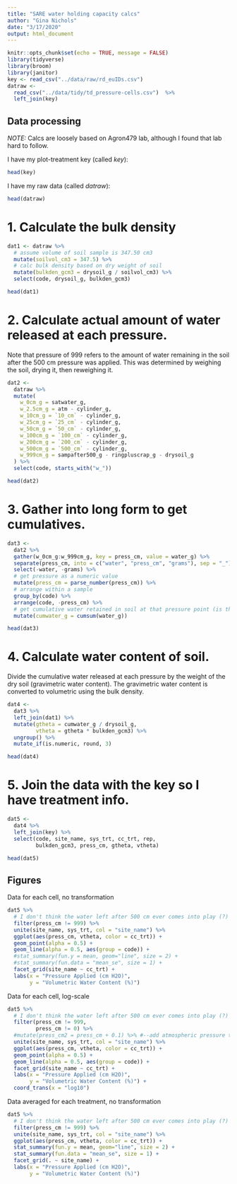 ```yaml
---
title: "SARE water holding capacity calcs"
author: "Gina Nichols"
date: "3/17/2020"
output: html_document
---
```


```r
knitr::opts_chunk$set(echo = TRUE, message = FALSE)
library(tidyverse)
library(broom)
library(janitor)
key <- read_csv("../data/raw/rd_euIDs.csv")
datraw <- 
  read_csv("../data/tidy/td_pressure-cells.csv")  %>% 
  left_join(key)
```

## Data processing
*NOTE:* Calcs are loosely based on Agron479 lab, although I found that lab hard to follow.

I have my plot-treatment key (called *key*):
```r
head(key)
```

I have my raw data (called *datraw*):
```r
head(datraw)
```



# 1. Calculate the bulk density

```r

dat1 <- datraw %>% 
  # assume volume of soil sample is 347.50 cm3
  mutate(soilvol_cm3 = 347.5) %>%
  # calc bulk density based on dry weight of soil
  mutate(bulkden_gcm3 = drysoil_g / soilvol_cm3) %>% 
  select(code, drysoil_g, bulkden_gcm3)

head(dat1)

```

# 2. Calculate actual amount of water released at each pressure. 
Note that pressure of 999 refers to the amount of water remaining in the soil after the 500 cm pressure was applied. This was determined by weighing the soil, drying it, then reweighing it. 
```r

dat2 <- 
  datraw %>%
  mutate(
    w_0cm_g = satwater_g,
    w_2.5cm_g = atm - cylinder_g,
    w_10cm_g = `10_cm` - cylinder_g,
    w_25cm_g = `25_cm` - cylinder_g,
    w_50cm_g = `50_cm` - cylinder_g,
    w_100cm_g = `100_cm` - cylinder_g,
    w_200cm_g = `200_cm` - cylinder_g,
    w_500cm_g = `500_cm` - cylinder_g,
    w_999cm_g = sampafter500_g - ringpluscrap_g - drysoil_g
  ) %>%
  select(code, starts_with("w_"))

head(dat2)
```


# 3. Gather into long form to get cumulatives. 
```r

dat3 <- 
  dat2 %>% 
  gather(w_0cm_g:w_999cm_g, key = press_cm, value = water_g) %>%
  separate(press_cm, into = c("water", "press_cm", "grams"), sep = "_") %>%
  select(-water, -grams) %>% 
  # get pressure as a numeric value
  mutate(press_cm = parse_number(press_cm)) %>%
  # arrange within a sample
  group_by(code) %>%
  arrange(code, -press_cm) %>%
  # get cumulative water retained in soil at that pressure point (is this right?)
  mutate(cumwater_g = cumsum(water_g))

head(dat3)

```


# 4. Calculate water content of soil.
Divide the cumulative water released at each pressure by the weight of the dry soil (gravimetric water content). 
The gravimetric water content is converted to volumetric using the bulk density. 
  
```r

dat4 <- 
  dat3 %>% 
  left_join(dat1) %>% 
  mutate(gtheta = cumwater_g / drysoil_g,
         vtheta = gtheta * bulkden_gcm3) %>% 
  ungroup() %>% 
  mutate_if(is.numeric, round, 3)

head(dat4)
```

# 5. Join the data with the key so I have treatment info.
```r
dat5 <- 
  dat4 %>% 
  left_join(key) %>% 
  select(code, site_name, sys_trt, cc_trt, rep,
         bulkden_gcm3, press_cm, gtheta, vtheta)

head(dat5)
```

## Figures


Data for each cell, no transformation
```r

dat5 %>%
  # I don't think the water left after 500 cm ever comes into play (?)
  filter(press_cm != 999) %>% 
  unite(site_name, sys_trt, col = "site_name") %>% 
  ggplot(aes(press_cm, vtheta, color = cc_trt)) + 
  geom_point(alpha = 0.5) + 
  geom_line(alpha = 0.5, aes(group = code)) + 
  #stat_summary(fun.y = mean, geom="line", size = 2) +
  #stat_summary(fun.data = "mean_se", size = 1) +
  facet_grid(site_name ~ cc_trt) + 
  labs(x = "Pressure Applied (cm H2O)",
       y = "Volumetric Water Content (%)")


```

Data for each cell, log-scale
```r

dat5 %>%
  # I don't think the water left after 500 cm ever comes into play (?)
  filter(press_cm != 999,
         press_cm != 0) %>% 
  #mutate(press_cm2 = press_cm + 0.1) %>% #--add atmospheric pressure to every value so there isn't a 0
  unite(site_name, sys_trt, col = "site_name") %>% 
  ggplot(aes(press_cm, vtheta, color = cc_trt)) + 
  geom_point(alpha = 0.5) + 
  geom_line(alpha = 0.5, aes(group = code)) + 
  facet_grid(site_name ~ cc_trt) + 
  labs(x = "Pressure Applied (cm H2O)",
       y = "Volumetric Water Content (%)") + 
  coord_trans(x = "log10")


```

Data averaged for each treatment, no transformation
```r

dat5 %>%
  # I don't think the water left after 500 cm ever comes into play (?)
  filter(press_cm != 999) %>% 
  unite(site_name, sys_trt, col = "site_name") %>% 
  ggplot(aes(press_cm, vtheta, color = cc_trt)) + 
  stat_summary(fun.y = mean, geom="line", size = 2) +
  stat_summary(fun.data = "mean_se", size = 1) +
  facet_grid(. ~ site_name) + 
  labs(x = "Pressure Applied (cm H2O)",
       y = "Volumetric Water Content (%)")


```
